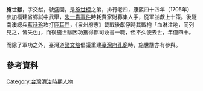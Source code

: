 {{東亞男性歷史人物
|名稱 =施世黻
|身份 =
|國家 =清
|字 = 交猷
|號= 盛園
|官職 = 都司僉書
|氏族 = 潯海施氏
|籍貫 =
|祖籍 =
|本籍 =
|出身地 =
|府邸 =
|世系 = 
|初名 =
|乳名 = <!--日本、朝鮮、琉球以外人物用-->
|小字 =
|別名 =
|其他名號 =
|出生日期 =
|出生地點 = 
|婚年 =
|逝世日期 =
|逝世地點 =
|諡號 =
|墓葬 =
|祠廟 =
|父親 = [[施啟秉|施啟秉]]
|母親 = 范氏
|元配 = 
|繼室 = 
|側室 = 
|同胞兄弟 = 世袞
|異母兄弟 = [[施世榜|世榜]]、世魁
|子 = 士荔、士珪
|出身 = 臺灣府武舉人
|功名 = 
|經歷 = 
|著作 =
|注釋 =
}}
'''施世黻'''{{BD|？||？}}，字交猷，號盛園，是[[施世榜|施世榜]]之弟，排行老四，康熙四十四年（1705年）參加福建省鄉試中武舉，[[朱一貴事件|朱一貴事件]]時耗費家財募集人手，從軍並獻上十策{{r|黃}}。後隨南澳總兵[[藍廷珍|藍廷珍]]攻打[[鹿耳門|鹿耳門]]，《泉州府志》載戰後獻俘時其戰袍「血淋注地，同列見之，皆失色」，而後施世黻因功獲得都司僉書一職，但不久便去世，年僅四十{{r|黃}}。

而除了軍功之外，臺灣道[[梁文煊|梁文煊]]倡議重建[[臺南孔廟|臺灣府孔廟]]時，施世黻亦有參與{{r|黃}}。

==參考資料==
{{reflist|refs=
<ref name="黃">{{cite book|author=黃富三 |title=《臺灣水田化運動先驅施世榜家族史》 |year=2006年 |publisher=國史館臺灣文獻館 |location=南投市中興新村 |isbn=978-986-00-8146-6 |page=145－148、258頁}}</ref>
}}

[[Category:台灣清治時期人物|Category:台灣清治時期人物]]